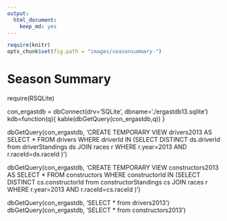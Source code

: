 ```yaml
---
output:
  html_document:
    keep_md: yes
---
```

```r
require(knitr)
opts_chunk$set(fig.path = "images/seasonsummary-")
```
# Season Summary

require(RSQLite)

con_ergastdb = dbConnect(drv='SQLite', dbname='./ergastdb13.sqlite')
kdb=function(q){ kable(dbGetQuery(con_ergastdb,q)) }

dbGetQuery(con_ergastdb, 'CREATE TEMPORARY VIEW drivers2013 AS SELECT * FROM drivers WHERE driverId IN (SELECT DISTINCT ds.driverId from driverStandings ds JOIN races r WHERE r.year=2013 AND r.raceId=ds.raceId )')

dbGetQuery(con_ergastdb, 'CREATE TEMPORARY VIEW constructors2013 AS SELECT * FROM constructors WHERE constructorId IN (SELECT DISTINCT cs.constructorId from constructorStandings cs JOIN races r WHERE r.year=2013 AND r.raceId=cs.raceId )')

dbGetQuery(con_ergastdb, 'SELECT * from drivers2013')
dbGetQuery(con_ergastdb, 'SELECT * from constructors2013')